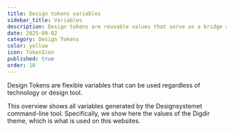 ```yaml
---
title: Design tokens variables
sidebar_title: Variables
description: Design tokens are reusable values that serve as a bridge across all platforms.
date: 2025-09-02
category: Design Tokens
color: yellow
icon: TokenIcon
published: true
order: 10
---
```


Design Tokens are flexible variables that can be used regardless of technology or design tool.

This overview shows all variables generated by the Designsystemet command-line tool. Specifically, we show here the values of the Digdir theme, which is what is used on this websites.


<TokenList />
